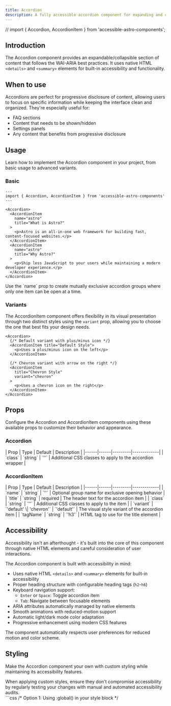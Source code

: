 ```yaml
---
title: Accordion
description: A fully accessible accordion component for expanding and collapsing content sections using native HTML elements.
---
```


// import { Accordion, AccordionItem } from 'accessible-astro-components';

## Introduction

The Accordion component provides an expandable/collapsible section of content that follows the WAI-ARIA best practices. It uses native HTML `<details>` and `<summary>` elements for built-in accessibility and functionality.

## When to use

Accordions are perfect for progressive disclosure of content, allowing users to focus on specific information while keeping the interface clean and organized. They're especially useful for:

- FAQ sections
- Content that needs to be shown/hidden
- Settings panels
- Any content that benefits from progressive disclosure

## Usage

Learn how to implement the Accordion component in your project, from basic usage to advanced variants.

### Basic

```astro ins={7}
---
import { Accordion, AccordionItem } from 'accessible-astro-components'
---

<Accordion>
  <AccordionItem 
    name="astro"
    title="What is Astro?"
  >
    <p>Astro is an all-in-one web framework for building fast, content-focused websites.</p>
  </AccordionItem>
  <AccordionItem 
    name="astro"
    title="Why Astro?"
  >
    <p>Ship less JavaScript to your users while maintaining a modern developer experience.</p>
  </AccordionItem>
</Accordion>
```

<Aside type="tip" title="Exclusive behavior">
  Use the `name` prop to create mutually exclusive accordion groups where only one item can be open at a time.
</Aside>

### Variants

The AccordionItem component offers flexibility in its visual presentation through two distinct styles using the `variant` prop, allowing you to choose the one that best fits your design needs.

```astro
<Accordion>
  {/* Default variant with plus/minus icon */}
  <AccordionItem title="Default Style">
    <p>Uses a plus/minus icon on the left</p>
  </AccordionItem>

  {/* Chevron variant with arrow on the right */}
  <AccordionItem 
    title="Chevron Style" 
    variant="chevron"
  >
    <p>Uses a chevron icon on the right</p>
  </AccordionItem>
</Accordion>
```

## Props

Configure the Accordion and AccordionItem components using these available props to customize their behavior and appearance.

### Accordion

<div class="props-wrapper">
| Prop | Type | Default | Description |
|------|------|---------|-------------|
| `class` | `string` | `''` | Additional CSS classes to apply to the accordion wrapper |
</div>

### AccordionItem

<div class="props-wrapper">
| Prop | Type | Default | Description |
|------|------|---------|-------------|
| `name` | `string` | `''` | Optional group name for exclusive opening behavior |
| `title` | `string` | required | The header text for the accordion item |
| `class` | `string` | `''` | Additional CSS classes to apply to the item |
| `variant` | `'default' \| 'chevron'` | `'default'` | The visual style variant of the accordion item |
| `tagName` | `string` | `'h3'` | HTML tag to use for the title element |
</div>

## Accessibility

Accessibility isn't an afterthought - it's built into the core of this component through native HTML elements and careful consideration of user interactions.

The Accordion component is built with accessibility in mind:

- Uses native HTML `<details>` and `<summary>` elements for built-in accessibility
- Proper heading structure with configurable heading tags (`h2`-`h6`)
- Keyboard navigation support:
  - `Enter` or `Space`: Toggle accordion item
  - `Tab`: Navigate between focusable elements
- ARIA attributes automatically managed by native elements
- Smooth animations with reduced-motion support
- Automatic light/dark mode color adaptation
- Progressive enhancement using modern CSS features

<Aside type="tip" title="User preferences">
  The component automatically respects user preferences for reduced motion and color scheme.
</Aside>

## Styling

Make the Accordion component your own with custom styling while maintaining its accessibility features.

<Aside type="caution" title="Accessibility considerations">
  When applying custom styles, ensure they don't compromise accessibility by regularly testing your changes with manual and automated accessibility audits.
</Aside>

<Tabs>
  <TabItem label="Custom CSS">
    ```css
    /* Option 1: Using :global() in your style block */
    <style>
      :global(.accordion .title) {
        font-size: 1.5rem;
        color: var(--sl-color-purple-600);
      }

      :global(.accordion .content) {
        padding: 2rem;
        background: light-dark(hsl(204 20% 94%), hsl(215 25% 15%));
      }
    </style>

    /* Option 2: Using is:global on the style tag */
    <style is:global>
      .accordion .title {
        font-size: 1.5rem;
        color: var(--sl-color-purple-600);
      }

      .accordion .content {
        padding: 2rem;
        background: light-dark(hsl(204 20% 94%), hsl(215 25% 15%));
      }
    </style>
    ```
  </TabItem>
  <TabItem label="Tailwind Classes">
    ```astro
    <Accordion class="border-2 border-dashed border-yellow-400 rounded-lg p-4">
      <AccordionItem 
        title="Styled with Tailwind" 
        class="hover:bg-yellow-50 dark:hover:bg-yellow-900"
      >
        Content
      </AccordionItem>
    </Accordion>
    ```
  </TabItem>
</Tabs>

<Aside type="note" title="Style scoping">
  Astro components use scoped styles by default. To override component styles, you'll need to use either `:global()` selectors or the `is:global` directive on your style tag.
</Aside>

## Interactive examples

See the Accordion component in action with these practical examples demonstrating different variants and styling options.

### Default Style

<div class="not-content">
  <Accordion>
    <AccordionItem title="What is an Accordion?">
      <p>An accordion is a vertically stacked set of interactive headings that each reveal a section of content.</p>
      <a href="#">Learn more about accordions</a>
    </AccordionItem>
    <AccordionItem title="When to use Accordions">
      <p>Use accordions to organize related content into collapsible sections, making it easier for users to digest information.</p>
    </AccordionItem>
    <AccordionItem title="Accessibility Benefits">
      <p>Accordions built with native HTML elements provide excellent keyboard navigation and screen reader support out of the box.</p>
    </AccordionItem>
    <AccordionItem title="Best Practices">
      <p>Keep accordion headers clear and concise. Ensure the content within each panel is relevant to its header.</p>
    </AccordionItem>
    <AccordionItem title="Browser Support">
      <p>The details and summary elements used in this accordion have excellent browser support across modern browsers.</p>
    </AccordionItem>
  </Accordion>
</div>

### Chevron Style

<div class="not-content">
  <Accordion>
    <AccordionItem 
      title="Getting Started" 
      variant="chevron"
    >
      <p>Begin by installing the component library using your package manager of choice.</p>
      <a href="#">View installation guide</a>
    </AccordionItem>
    <AccordionItem 
      title="Basic Configuration"
      variant="chevron"
    >
      <p>Configure the accordion component by passing the desired props and styling options.</p>
    </AccordionItem>
    <AccordionItem 
      title="Advanced Usage"
      variant="chevron"
    >
      <p>Learn about exclusive behavior, custom styling, and advanced interaction patterns.</p>
    </AccordionItem>
    <AccordionItem 
      title="Troubleshooting"
      variant="chevron"
    >
      <p>Common issues and their solutions when working with the accordion component.</p>
    </AccordionItem>
    <AccordionItem 
      title="API Reference"
      variant="chevron"
    >
      <p>Complete documentation of all available props, events, and styling options.</p>
    </AccordionItem>
  </Accordion>
</div>
